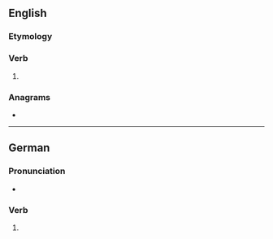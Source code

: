==English==

===Etymology===
{{suffix|en|kill|est|nocat=1}}

===Verb===
{{head|en|verb form}}

# {{en-archaic second-person singular of|kill}}

===Anagrams===
* {{anagrams|en|a=eikllst|skillet}}

----

==German==

===Pronunciation===
* {{audio|de|De-killest.ogg|Audio}}

===Verb===
{{head|de|verb form}}

# {{verb form of|de|killen||2|s|sub|I}}